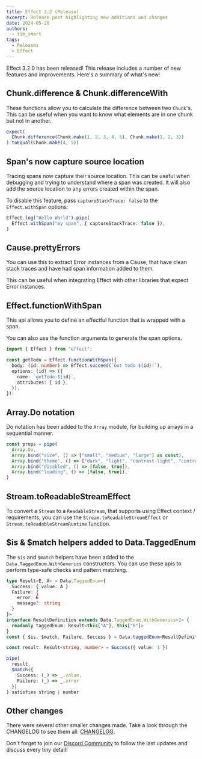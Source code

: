 ```yaml
---
title: Effect 3.2 (Release)
excerpt: Release post highlighting new additions and changes
date: 2024-05-20
authors:
  - tim_smart
tags:
  - Releases
  - Effect
---
```


Effect 3.2.0 has been released! This release includes a number of new features
and improvements. Here's a summary of what's new:

## Chunk.difference & Chunk.differenceWith

These functions allow you to calculate the difference between two `Chunk`'s. This
can be useful when you want to know what elements are in one chunk but not in
another.

```ts showLineNumbers=false
expect(
  Chunk.difference(Chunk.make(1, 2, 3, 4, 5), Chunk.make(1, 2, 3))
).toEqual(Chunk.make(4, 5))
```

## Span's now capture source location

Tracing spans now capture their source location. This can be useful when
debugging and trying to understand where a span was created. It will also add
the source location to any errors created within the span.

To disable this feature, pass `captureStackTrace: false` to the `Effect.withSpan` options:

```ts showLineNumbers=false
Effect.log("Hello World").pipe(
  Effect.withSpan("my span", { captureStackTrace: false }),
)
```

## Cause.prettyErrors

You can use this to extract Error instances from a Cause, that have clean stack
traces and have had span information added to them.

This can be useful when integrating Effect with other libraries that expect
Error instances.

## Effect.functionWithSpan

This api allows you to define an effectful function that is wrapped with a span.

You can also use the function arguments to generate the span options.

```ts showLineNumbers=false
import { Effect } from "effect";

const getTodo = Effect.functionWithSpan({
  body: (id: number) => Effect.succeed(`Got todo ${id}!`),
  options: (id) => ({
    name: `getTodo-${id}`,
    attributes: { id },
  }),
});
```

## Array.Do notation

Do notation has been added to the `Array` module, for building up arrays in a
sequential manner.

```ts showLineNumbers=false
const props = pipe(
  Array.Do,
  Array.bind("size", () => ["small", "medium", "large"] as const),
  Array.bind("theme", () => ["dark", "light", "contrast-light", "contrast-dark"] as const),
  Array.bind("disabled", () => [false, true]),
  Array.bind("loading", () => [false, true]),
)
```

## Stream.toReadableStreamEffect

To convert a `Stream` to a `ReadableStream`, that supports using Effect
context / requirements, you can use the `Stream.toReadableStreamEffect` or
`Stream.toReadableStreamRuntime` function.

## $is & $match helpers added to Data.TaggedEnum

The `$is` and `$match` helpers have been added to the
`Data.TaggedEnum.WithGenerics` constructors.  You can use these apis to perform
type-safe checks and pattern matching.

```ts showLineNumbers=false
type Result<E, A> = Data.TaggedEnum<{
  Success: { value: A }
  Failure: {
    error: E
    message?: string
  }
}>
interface ResultDefinition extends Data.TaggedEnum.WithGenerics<2> {
  readonly taggedEnum: Result<this["A"], this["B"]>
}
const { $is, $match, Failure, Success } = Data.taggedEnum<ResultDefinition>()

const result: Result<string, number> = Success({ value: 1 })

pipe(
  result,
  $match({
    Success: (_) => _.value,
    Failure: (_) => _.error
  })
) satisfies string | number
```

## Other changes

There were several other smaller changes made. Take a look through the CHANGELOG to see them all: [CHANGELOG](https://github.com/Effect-TS/effect/blob/main/packages/effect/CHANGELOG.md).

Don't forget to join our [Discord Community](https://discord.gg/effect-ts) to follow the last updates and discuss every tiny detail!
